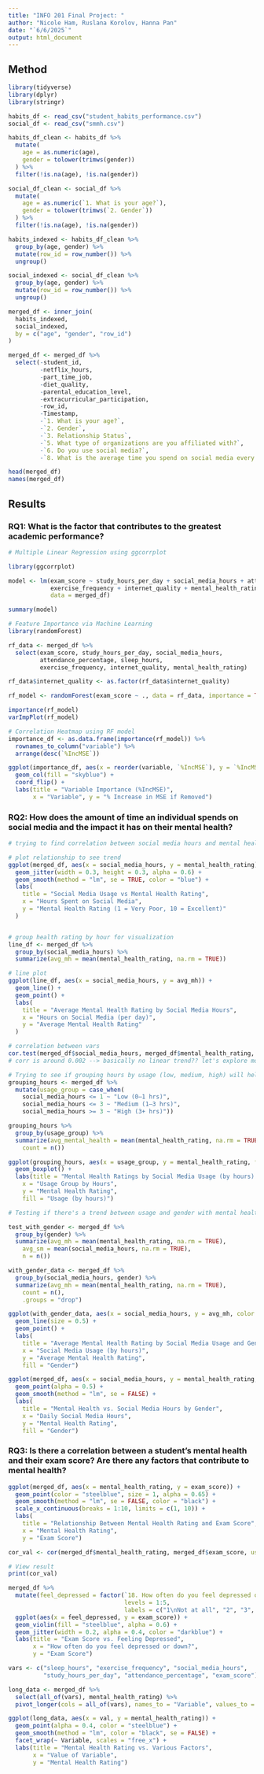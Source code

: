 ```yaml
---
title: "INFO 201 Final Project: "
author: "Nicole Ham, Ruslana Korolov, Hanna Pan"
date: "`6/6/2025`"
output: html_document
---
```


## Method

```r
library(tidyverse)
library(dplyr)
library(stringr)
```

```r
habits_df <- read_csv("student_habits_performance.csv")
social_df <- read_csv("smmh.csv")

habits_df_clean <- habits_df %>%
  mutate(
    age = as.numeric(age),
    gender = tolower(trimws(gender))
  ) %>%
  filter(!is.na(age), !is.na(gender))

social_df_clean <- social_df %>%
  mutate(
    age = as.numeric(`1. What is your age?`),
    gender = tolower(trimws(`2. Gender`))
  ) %>%
  filter(!is.na(age), !is.na(gender))

habits_indexed <- habits_df_clean %>%
  group_by(age, gender) %>%
  mutate(row_id = row_number()) %>%
  ungroup()

social_indexed <- social_df_clean %>%
  group_by(age, gender) %>%
  mutate(row_id = row_number()) %>%
  ungroup()

merged_df <- inner_join(
  habits_indexed,
  social_indexed,
  by = c("age", "gender", "row_id")
)

merged_df <- merged_df %>%
  select(-student_id, 
         -netflix_hours,
         -part_time_job,
         -diet_quality,
         -parental_education_level,
         -extracurricular_participation,
         -row_id,
         -Timestamp, 
         -`1. What is your age?`,
         -`2. Gender`,
         -`3. Relationship Status`,
         -`5. What type of organizations are you affiliated with?`,
         -`6. Do you use social media?`,
         -`8. What is the average time you spend on social media every day?`)
```


```r
head(merged_df)
names(merged_df)
```

## Results

### RQ1: What is the factor that contributes to the greatest academic performance?

```r
# Multiple Linear Regression using ggcorrplot

library(ggcorrplot)

model <- lm(exam_score ~ study_hours_per_day + social_media_hours + attendance_percentage + sleep_hours +
            exercise_frequency + internet_quality + mental_health_rating,
            data = merged_df)

summary(model)
```

```r
# Feature Importance via Machine Learning
library(randomForest)

rf_data <- merged_df %>%
  select(exam_score, study_hours_per_day, social_media_hours,
         attendance_percentage, sleep_hours,
         exercise_frequency, internet_quality, mental_health_rating)

rf_data$internet_quality <- as.factor(rf_data$internet_quality)

rf_model <- randomForest(exam_score ~ ., data = rf_data, importance = TRUE)

importance(rf_model)
varImpPlot(rf_model)
```

```r
# Correlation Heatmap using RF model
importance_df <- as.data.frame(importance(rf_model)) %>%
  rownames_to_column("variable") %>%
  arrange(desc(`%IncMSE`))

ggplot(importance_df, aes(x = reorder(variable, `%IncMSE`), y = `%IncMSE`)) +
  geom_col(fill = "skyblue") +
  coord_flip() +
  labs(title = "Variable Importance (%IncMSE)",
       x = "Variable", y = "% Increase in MSE if Removed")

```

### RQ2: How does the amount of time an individual spends on social media and the impact it has on their mental health?

``` r
# trying to find correlation between social media hours and mental health rating

# plot relationship to see trend
ggplot(merged_df, aes(x = social_media_hours, y = mental_health_rating)) +
  geom_jitter(width = 0.3, height = 0.3, alpha = 0.6) +
  geom_smooth(method = "lm", se = TRUE, color = "blue") +
  labs(
    title = "Social Media Usage vs Mental Health Rating",
    x = "Hours Spent on Social Media",
    y = "Mental Health Rating (1 = Very Poor, 10 = Excellent)"
  )


# group health rating by hour for visualization
line_df <- merged_df %>%
  group_by(social_media_hours) %>%
  summarize(avg_mh = mean(mental_health_rating, na.rm = TRUE))

# line plot
ggplot(line_df, aes(x = social_media_hours, y = avg_mh)) +
  geom_line() +
  geom_point() +
  labs(
    title = "Average Mental Health Rating by Social Media Hours",
    x = "Hours on Social Media (per day)",
    y = "Average Mental Health Rating"
  )

# correlation between vars
cor.test(merged_df$social_media_hours, merged_df$mental_health_rating, use = "complete.obs")
# corr is around 0.002 --> basically no linear trend?? let's explore more

```

``` r
# Trying to see if grouping hours by usage (low, medium, high) will help us find some sort of trend
grouping_hours <- merged_df %>%
  mutate(usage_group = case_when(
    social_media_hours <= 1 ~ "Low (0–1 hrs)",
    social_media_hours <= 3 ~ "Medium (1–3 hrs)",
    social_media_hours >= 3 ~ "High (3+ hrs)"))

grouping_hours %>%
  group_by(usage_group) %>%
  summarize(avg_mental_health = mean(mental_health_rating, na.rm = TRUE),
    count = n())

ggplot(grouping_hours, aes(x = usage_group, y = mental_health_rating, fill = usage_group)) +
  geom_boxplot() +
  labs(title = "Mental Health Ratings by Social Media Usage (by hours) Group",
    x = "Usage Group by Hours",
    y = "Mental Health Rating",
    fill = "Usage (by hours)")

```

``` r
# Testing if there's a trend between usage and gender with mental health

test_with_gender <- merged_df %>%
  group_by(gender) %>%
  summarize(avg_mh = mean(mental_health_rating, na.rm = TRUE),
    avg_sm = mean(social_media_hours, na.rm = TRUE),
    n = n())

with_gender_data <- merged_df %>%
  group_by(social_media_hours, gender) %>%
  summarize(avg_mh = mean(mental_health_rating, na.rm = TRUE),
    count = n(),
    .groups = "drop")

ggplot(with_gender_data, aes(x = social_media_hours, y = avg_mh, color = gender)) +
  geom_line(size = 0.5) +
  geom_point() +
  labs(
    title = "Average Mental Health Rating by Social Media Usage and Gender",
    x = "Social Media Usage (by hours)",
    y = "Average Mental Health Rating",
    fill = "Gender")

ggplot(merged_df, aes(x = social_media_hours, y = mental_health_rating, color = gender)) +
  geom_point(alpha = 0.5) +
  geom_smooth(method = "lm", se = FALSE) +
  labs(
    title = "Mental Health vs. Social Media Hours by Gender",
    x = "Daily Social Media Hours",
    y = "Mental Health Rating",
    fill = "Gender")

```

### RQ3: Is there a correlation between a student’s mental health and their exam score? Are there any factors that contribute to mental health?
```r
ggplot(merged_df, aes(x = mental_health_rating, y = exam_score)) +
  geom_point(color = "steelblue", size = 1, alpha = 0.65) +
  geom_smooth(method = "lm", se = FALSE, color = "black") +
  scale_x_continuous(breaks = 1:10, limits = c(1, 10)) +
  labs(
    title = "Relationship Between Mental Health Rating and Exam Score",
    x = "Mental Health Rating",
    y = "Exam Score")
```

```r
cor_val <- cor(merged_df$mental_health_rating, merged_df$exam_score, use = "complete.obs", method = "pearson")

# View result
print(cor_val)
```
```r
merged_df %>%
  mutate(feel_depressed = factor(`18. How often do you feel depressed or down?`,
                                 levels = 1:5,
                                 labels = c("1\nNot at all", "2", "3", "4", "5\nExtremely"))) %>%
  ggplot(aes(x = feel_depressed, y = exam_score)) +
  geom_violin(fill = "steelblue", alpha = 0.6) +
  geom_jitter(width = 0.2, alpha = 0.4, color = "darkblue") +
  labs(title = "Exam Score vs. Feeling Depressed",
       x = "How often do you feel depressed or down?",
       y = "Exam Score")
```


```r
vars <- c("sleep_hours", "exercise_frequency", "social_media_hours", 
          "study_hours_per_day", "attendance_percentage", "exam_score")

long_data <- merged_df %>%
  select(all_of(vars), mental_health_rating) %>%
  pivot_longer(cols = all_of(vars), names_to = "Variable", values_to = "val")

ggplot(long_data, aes(x = val, y = mental_health_rating)) +
  geom_point(alpha = 0.4, color = "steelblue") +
  geom_smooth(method = "lm", color = "black", se = FALSE) +
  facet_wrap(~ Variable, scales = "free_x") +
  labs(title = "Mental Health Rating vs. Various Factors",
       x = "Value of Variable",
       y = "Mental Health Rating")
```

